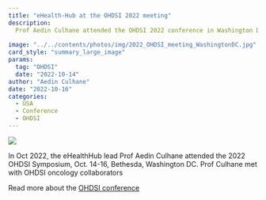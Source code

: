 ```yaml
---
title: "eHealth-Hub at the OHDSI 2022 meeting"
description: 
  Prof Aedin Culhane attended the OHDSI 2022 conference in Washington DC
 
image: "../../contents/photos/img/2022_OHDSI_meeting_WashingtonDC.jpg"
card_style: "summary_large_image"
params:
  tag: "OHDSI"
  date: "2022-10-14"
author: "Aedin Culhane"
date: "2022-10-16"
categories:
  - USA
  - Conference
  - OHDSI
---
```


![](../../contents/photos/img/2022_OHDSI_meeting_WashingtonDC.jpg)

In Oct 2022, the eHealthHub lead Prof Aedin Culhane attended the 2022 OHDSI Symposium, Oct. 14-16, Bethesda, Washington DC. Prof Culhane met with OHDSI oncology collaborators

Read more about the [OHDSI conference](https://ohdsi.org/ohdsi2022symposium/)
